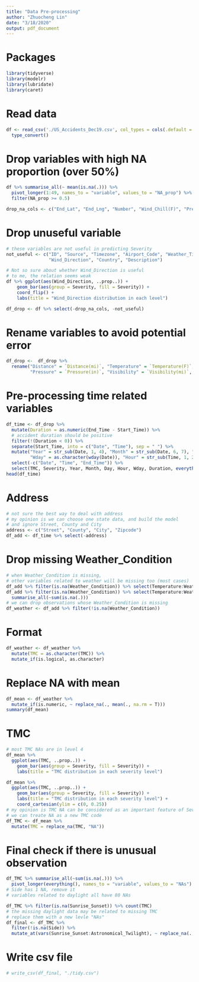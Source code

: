 ```yaml
---
title: "Data Pre-processing"
author: "Zhuocheng Lin"
date: "3/18/2020"
output: pdf_document
---
```


# Packages
```r
library(tidyverse)
library(modelr)
library(lubridate)
library(caret)
```

# Read data
```r
df <- read_csv('./US_Accidents_Dec19.csv', col_types = cols(.default = col_character())) %>% 
  type_convert()
```

# Drop variables with high NA proportion (over 50%)
```r
df %>% summarise_all(~ mean(is.na(.))) %>% 
  pivot_longer(1:49, names_to = "variable", values_to = "NA_prop") %>% 
  filter(NA_prop >= 0.5)

drop_na_cols <- c("End_Lat", "End_Lng", "Number", "Wind_Chill(F)", "Precipitation(in)")
```

# Drop unuseful variable
```r
# these variables are not useful in predicting Severity
not_useful <- c("ID", "Source", "Timezone", "Airport_Code", "Weather_Timestamp", 
                "Wind_Direction", "Country", "Description")

# Not so sure about whether Wind_Direction is useful
# to me, the relation seems weak
df %>% ggplot(aes(Wind_Direction, ..prop..)) +
    geom_bar(aes(group = Severity, fill = Severity)) +
    coord_flip() +
    labs(title = "Wind_Direction distribution in each level")

df_drop <- df %>% select(-drop_na_cols, -not_useful) 
```

# Rename variables to avoid potential error
```r
df_drop <-  df_drop %>%
  rename("Distance" = `Distance(mi)`, "Temperature" = `Temperature(F)`, "Humidity" = `Humidity(%)`, 
         "Pressure" = `Pressure(in)`, "Visibility" = `Visibility(mi)`, "Wind_Speed" = `Wind_Speed(mph)`)
```

# Pre-processing time related variables
```r
df_time <- df_drop %>%
  mutate(Duration = as.numeric(End_Time - Start_Time)) %>%
  # accident duration should be positive
  filter(!(Duration < 0)) %>%
  separate(Start_Time, into = c("Date", "Time"), sep = " ") %>%
  mutate("Year" = str_sub(Date, 1, 4), "Month" = str_sub(Date, 6, 7), "Day" = str_sub(Date, 9, 10), 
         "Wday" = as.character(wday(Date)), "Hour" = str_sub(Time, 1, 2)) %>%
  select(-c("Date", "Time", "End_Time")) %>%
  select(TMC, Severity, Year, Month, Day, Hour, Wday, Duration, everything())
head(df_time)
```

# Address
```r
# not sure the best way to deal with address
# my opinion is we can choose one state data, and build the model
# and ignore Street, County and City
address <- c("Street", "County", "City", "Zipcode")
df_add <- df_time %>% select(-address)
```

# Drop missing Weather_Condition
```r
# when Weather_Condition is missing, 
# other variables related to weather will be missing too (most cases)
df_add %>% filter(is.na(Weather_Condition)) %>% select(Temperature:Weather_Condition)
df_add %>% filter(is.na(Weather_Condition)) %>% select(Temperature:Weather_Condition) %>% 
  summarise_all(~sum(is.na(.)))
# we can drop observations whose Weather_Condition is missing
df_weather <- df_add %>% filter(!is.na(Weather_Condition))
```

# Format
```r
df_weather <- df_weather %>% 
  mutate(TMC = as.character(TMC)) %>% 
  mutate_if(is.logical, as.character)
```

# Replace NA with mean
```r
df_mean <- df_weather %>%
  mutate_if(is.numeric, ~ replace_na(., mean(., na.rm = T)))
summary(df_mean)
```

# TMC
```r
# most TMC NAs are in level 4
df_mean %>% 
  ggplot(aes(TMC, ..prop..)) +
    geom_bar(aes(group = Severity, fill = Severity)) +
    labs(title = "TMC distribution in each severity level")

df_mean %>% 
  ggplot(aes(TMC, ..prop..)) +
    geom_bar(aes(group = Severity, fill = Severity)) +
    labs(title = "TMC distribution in each severity level") +
    coord_cartesian(ylim = c(0, 0.25))
# my opinion is TMC NA can be considered as an important feature of Severity
# we can treate NA as a new TMC code
df_TMC <- df_mean %>%
  mutate(TMC = replace_na(TMC, "NA"))
```

# Final check if there is unusual observation
```r
df_TMC %>% summarise_all(~sum(is.na(.))) %>% 
  pivot_longer(everything(), names_to = "variable", values_to = "NAs") %>% filter(NAs > 0)
# Side has 1 NA, remove it
# variables related to daylight all have 80 NAs

df_TMC %>% filter(is.na(Sunrise_Sunset)) %>% count(TMC)
# the missing daylight data may be related to missing TMC
# replace them with a new levle "NAs"
df_final <- df_TMC %>%
  filter(!is.na(Side)) %>%
  mutate_at(vars(Sunrise_Sunset:Astronomical_Twilight), ~ replace_na(., "NA"))
```

# Write csv file
```r
# write_csv(df_final, "./tidy.csv")
```

